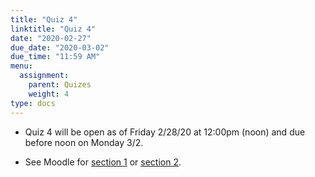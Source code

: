 ```yaml
---
title: "Quiz 4"
linktitle: "Quiz 4"
date: "2020-02-27"
due_date: "2020-03-02"
due_time: "11:59 AM"
menu:
  assignment:
    parent: Quizes
    weight: 4
type: docs
---
```


- Quiz 4 will be open as of Friday 2/28/20 at 12:00pm (noon) and due before noon on Monday 3/2.

- <i class="fas fa-question-circle"></i> See Moodle for [section 1](https://moodle.smith.edu/course/view.php?id=36873) or [section 2](https://moodle.smith.edu/course/view.php?id=36874). 
